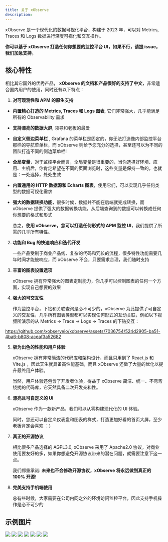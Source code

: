 ```yaml
---
title: 关于 xObserve
description: 
---
```





xObserve 是一个现代化的数据可视化平台，构建于 2023 年，可以对 Metrics, Traces 和 Logs 数据进行深度可视化和交互操作。

**你可以基于 xObserve 打造任何你想要的监控平台 UI，如果不行，请提 issue，我们加急支持**。


## 核心特性

相比其它国外的优秀产品， **xObserve 的文档和产品很好的支持了中文**，非常适合国内用户的使用，同时还有以下特点：

1. **对可观测性和 APM 的原生支持**
  
 - **内置精心打造的 Metrics, Traces 和 Logs 图表**, 它们非常强大，几乎能满足所有的 Observability 需求
 - **支持漂亮的数据大屏**, 领导和老板的最爱
 - **自定义侧边菜单栏** , Grafana 的菜单栏是固定的，你无法打造像内部监控平台那样的导航菜单栏，而 xObserve 则给予您充分的选择，甚至还可以为不同的团队打造不同的侧边菜单栏!
 - **全局变量**，对于监控平台而言，全局变量是很重要的，当你选择好环境、应用、主机后，你肯定希望在不同的页面浏览时，这些变量是保持一致的，也就是：一处选择，处处生效
 - **内置通用的 HTTP 数据源和 Echarts 图表**，使用它们，可以实现几乎任何类型的数据可视化需求
 - **强大的数据转换功能**，很多时候，数据并不能在后端就完成转换，而 xObserve 提供了强大的数据转换功能，从后端查询到的数据可以转换成任何你想要的格式和形式


    总之，**使用 xObserve，您可以打造任何形式的 APM 监控 UI**，我们提供了所需的几乎所有特性。
 
2. **功能和 Bug 的快速响应和迭代开发**

    一些产品受制于商业产品线、复杂的代码和冗长的流程，很多特性功能需要几年时间才能被响应，而 xObserve 不会，只要需求合理，我们随时支持

3. **丰富的图表设置选项**
    
    xObserve 拥有异常强大的图表定制能力，你几乎可以控制图表的任何一个方面，实现自己想要的效果
   
4. **强大的可交互性**

     作为监控平台，下钻和关联查询是必不可少的，xObserve 为此提供了可自定义的交互性，几乎所有图表类型都可以实现任何形式的互动关联，例如以下视频所演示的从 Metrics -> Trace -> Logs -> Traces 的下钻交互：

https://github.com/xobserveio/xobserve/assets/7036754/524d2905-ba51-4ba6-b808-aceaf3a52682

5. **极为出色的性能和用户体验**
   
   xObserve 拥有非常简洁的代码库和架构设计，而且只用到了 React.js 和 Vite.js ，因此天生就具备高性能基础，而且 xObserve 还做了大量的优化以提升最终用户体验。


   当然，用户体验还包含了开发者体验，得益于 xObserve 简洁、统一、不弯弯绕扰的代码库，它天然具备二次开发亲和性。
   
6. **漂亮且可自定义的 UI**

    xObserve 作为一款新产品，我们可以从零构建现代化的 UI 体验。

    同时，您还可以自定义仪表盘和图表的样式，打造更加好看的首页大屏，至少老板肯定会喜欢 ：)

7.  **真正的开源协议**

    相比很多产品选择的 AGPL3.0, xObserve 采用了 Apache2.0 协议，对商业使用要友好的多，如果你想避免开源协议带来的潜在问题，就需要注意下这一点。

    我们郑重承诺: **未来也不会修改开源协议，xObserve 将永远做到真正的 100% 开源**!

8.  **完美支持手机端使用**
   
    总有些时候，大家需要在公司内网之外的环境访问监控平台，因此支持手机操作是必不可少的


## 示例图片

<img src="https://github.com/xobserveio/assets/blob/main/datav-readme/home-example1.jpg?raw=true" />

<img src="https://github.com/xobserveio/assets/blob/main/datav-readme/runtime-example.jpg?raw=true" />

<img src="https://github.com/xobserveio/assets/blob/main/datav-readme/host-example.jpg?raw=true" />

<img src="https://github.com/xobserveio/assets/blob/main/datav-readme/trace-search-example.jpg?raw=true" />

<img src="https://github.com/xobserveio/assets/blob/main/datav-readme/trace-example.jpg?raw=true" />

<img src="https://github.com/xobserveio/assets/blob/main/datav-readme/log-example.jpg?raw=true" />

<img src="https://github.com/xobserveio/assets/blob/main/datav-readme/alert-example.jpg?raw=true" />

